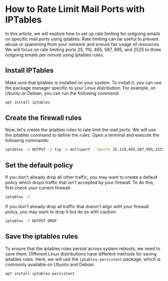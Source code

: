 # How to Rate Limit Mail Ports with IPTables

In this article, we will explore how to set up rate limiting for outgoing emails on specific mail ports using iptables. Rate limiting can be useful to prevent abuse or spamming from your network and ensure fair usage of resources. We will focus on rate limiting ports 25, 110, 465, 587, 995, and 2525 to three outgoing emails per minute using iptables rules.

## Install IPTables
Make sure that iptables is installed on your system. To install it, you can use the package manager specific to your Linux distribution. For example, on Ubuntu or Debian, you can run the following command:
```bash
apt install iptables
```

## Create the firewall rules
Now, let's create the iptables rules to rate limit the mail ports. We will use the iptables command to define the rules. Open a terminal and execute the following commands:
```bash
iptables -A OUTPUT -p tcp -m multiport --dports 25,110,465,587,995,2525 -m limit --limit 10/min --limit-burst 6 -j ACCEPT
```

## Set the default policy
If you don't already drop all other traffic, you may want to create a default policy which drops traffic that isn't accepted by your firewall. To do this, first check your current firewall:
```bash
iptables -S
```
If you don't already drop all traffic that doesn't align with your firewall policy, you may want to drop it but do so with caution:
```bash
iptables -P OUTPUT DROP
```

## Save the iptables rules
To ensure that the iptables rules persist across system reboots, we need to save them. Different Linux distributions have different methods for saving iptables rules. Here, we will use the `iptables-persistent` package, which is commonly available on Ubuntu and Debian.
```bash
apt install iptables-persistent
```